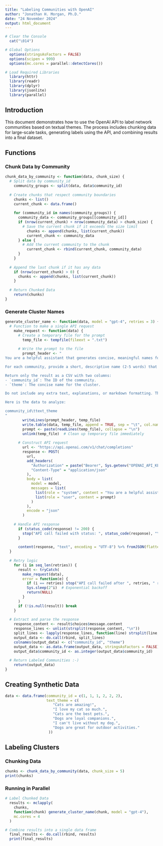 ```yaml
---
title: "Labeling Communities with OpenAI"
author: "Jonathan H. Morgan, Ph.D."
date: "24 November 2024"
output: html_document
---
```


```r
# Clear the Console
  cat("\014")

# Global Options
  options(stringsAsFactors = FALSE)
  options(scipen = 999)
  options(mc.cores = parallel::detectCores())

# Load Required Libraries
  library(httr)
  library(readr)
  library(dplyr)
  library(jsonlite)
  library(parallel)
```

## Introduction

This document demonstrates how to use the OpenAI API to label network communities based on textual themes. The process includes chunking data for large-scale tasks, generating labels using the API, and combining results into a final dataset.

## Functions

### Chunk Data by Community

```r
chunk_data_by_community <- function(data, chunk_size) {
  # Split data by community_id
    community_groups <- split(data, data$community_id)
  
  # Create chunks that respect community boundaries
    chunks <- list()
    current_chunk <- data.frame()
  
    for (community_id in names(community_groups)) {
      community_data <- community_groups[[community_id]]
      if (nrow(current_chunk) + nrow(community_data) > chunk_size) {
        # Save the current chunk if it exceeds the size limit
          chunks <- append(chunks, list(current_chunk))
          current_chunk <- community_data
      } else {
        # Add the current community to the chunk
          current_chunk <- rbind(current_chunk, community_data)
      }
    }
  
  # Append the last chunk if it has any data
    if (nrow(current_chunk) > 0) {
      chunks <- append(chunks, list(current_chunk))
    }
  
  # Return Chunked Data
    return(chunks)
}
```

### Generate Cluster Names

```r
generate_cluster_name <- function(data, model = "gpt-4", retries = 3) {
  # Function to make a single API request
    make_request <- function(data) {
      # Create a temporary file for the prompt
        temp_file <- tempfile(fileext = ".txt")
    
      # Write the prompt to the file
        prompt_header <- "
You are a helpful assistant that generates concise, meaningful names for clusters based on their associated community ID and text themes.

For each community, provide a short, descriptive name (2-5 words) that captures the main theme of the text themes for that community.

Return only the result as a CSV with two columns:
- `community_id`: The ID of the community.
- `theme`: The concise name for the cluster.

Do not include any extra text, explanations, or markdown formatting. The CSV should have no headers, footers, or commentary. 

Here is the data to analyze:

community_id\ttext_theme
"
        writeLines(prompt_header, temp_file)
        write.table(data, temp_file, append = TRUE, sep = "\t", col.names = FALSE, row.names = FALSE, quote = FALSE)
        prompt <- paste(readLines(temp_file), collapse = "\n")
        unlink(temp_file)  # Clean up temporary file immediately
    
      # Construct API request
        url <- "https://api.openai.com/v1/chat/completions"
        response <- POST(
          url,
          add_headers(
            "Authorization" = paste("Bearer", Sys.getenv("OPENAI_API_KEY")),
            "Content-Type" = "application/json"
          ),
          body = list(
            model = model,
            messages = list(
              list(role = "system", content = "You are a helpful assistant that generates concise, meaningful names for clusters based on their constituent elements and concepts."),
              list(role = "user", content = prompt)
            )
          ),
          encode = "json"
        )
    
    # Handle API response
      if (status_code(response) != 200) {
        stop("API call failed with status: ", status_code(response), "\n", content(response, "text"))
      }
      
      content(response, "text", encoding = "UTF-8") %>% fromJSON(flatten = TRUE)
  }
  
  # Retry logic
    for (i in seq_len(retries)) {
      result <- tryCatch(
        make_request(data),
        error = function(e) {
          if (i == retries) stop("API call failed after ", retries, " retries.")
          Sys.sleep(2^i)  # Exponential backoff
          return(NULL)
        }
      )
      if (!is.null(result)) break
    }
  
  # Extract and parse the response
    response_content <- result$choices$message.content
    response_lines <- unlist(strsplit(response_content, "\n"))
    split_lines <- lapply(response_lines, function(line) strsplit(line, ",")[[1]])
    output_data <- do.call(rbind, split_lines)
    colnames(output_data) <- c("community_id", "theme")
    output_data <- as.data.frame(output_data, stringsAsFactors = FALSE)
    output_data$community_id <- as.integer(output_data$community_id)
  
  # Return Labeled Communities :-)
    return(output_data)
}
```

## Creating Synthetic Data

```r
data <- data.frame(community_id = c(1, 1, 1, 2, 2, 2),
                   text_theme = c(
                      "Cats are amazing!",
                      "I love my cat so much.",
                      "Cats are the best pets.",
                      "Dogs are loyal companions.",
                      "I can't live without my dog.",
                      "Dogs are great for outdoor activities."
                    ))
```

## Labeling Clusters

### Chunking Data

```r
chunks <- chunk_data_by_community(data, chunk_size = 5)
print(chunks)
```

### Running in Parallel

```r
# Label Chunked Data
  results <- mclapply(
    chunks,
    function(chunk) generate_cluster_name(chunk, model = "gpt-4"),
    mc.cores = 4
  )

# Combine results into a single data frame
  final_results <- do.call(rbind, results)
  print(final_results)
```
